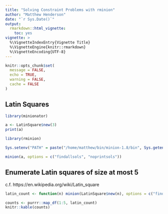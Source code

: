 ```yaml
---
title: "Solving Constraint Problems with rminion"
author: "Matthew Henderson"
date: "`r Sys.Date()`"
output:
  rmarkdown::html_vignette:
    toc: yes
vignette: >
  %\VignetteIndexEntry{Vignette Title}
  %\VignetteEngine{knitr::rmarkdown}
  %\VignetteEncoding{UTF-8}
---
```


```r

knitr::opts_chunk$set(
  message = FALSE,
  echo = TRUE,
  warning = FALSE,
  cache = FALSE
)
```

## Latin Squares

```r
library(minionator)

a <- LatinSquare$new(3)
print(a)
```

```r
library(rminion)

Sys.setenv("PATH" = paste("/home/matthew/bin/minion-1.8/bin", Sys.getenv("PATH"), sep = ":"))

minion(a, options = c("findallsols", "noprintsols"))
```

## Enumerate Latin squares of size at most 5

c.f. https://en.wikipedia.org/wiki/Latin_square

```r
latin_count <- function(n) minion(LatinSquare$new(n), options = c("findallsols", "noprintsols"))

counts <- purrr::map_df(1:5, latin_count)
knitr::kable(counts)
```
